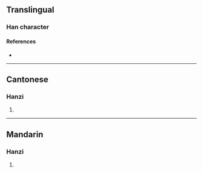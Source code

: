{{character info/new}}
==Translingual==

===Han character===
{{Han char|rn=82|rad=毛|as=09|sn=13|four=26713|canj=HUWP|ids=⿺毛思}}

====References====
* {{Han ref|kx=0594.370|dkj=16895|dj=0986.300|hdz=32002.010|uh=6BF8|ud=27640|bh=DE42|bd=56898}}

----

==Cantonese==

===Hanzi===
{{yue-hanzi|jyut=[[soi1]]|y=soi1}}

# {{rfdef|yue|sort=毛09}}

----

==Mandarin==

===Hanzi===
{{cmn-hanzi|pin=[[sāi]] ([[sai1]]), [[suī]] ([[sui1]])|wg=sai<sup>1</sup>, sui<sup>1</sup>}}

# {{rfdef|cmn|sort=毛09}}